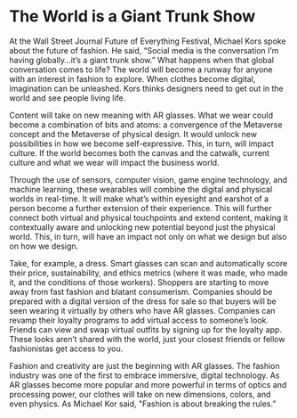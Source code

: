 
# The World is a Giant Trunk Show

At the Wall Street Journal Future of Everything Festival, Michael Kors spoke about the future of fashion. He said, “Social media is the conversation I’m having globally…it’s a giant trunk show.” What happens when that global conversation comes to life? The world will become a runway for anyone with an interest in fashion to explore. When clothes become digital, imagination can be unleashed. Kors thinks designers need to get out in the world and see people living life. 

Content will take on new meaning with AR glasses. What we wear could become a combination of bits and atoms: a convergence of the Metaverse concept and the Metaverse of physical design. It would unlock new possibilities in how we become self-expressive. This, in turn, will impact culture. If the world becomes both the canvas and the catwalk, current culture and what we wear will impact the business world.

Through the use of sensors, computer vision, game engine technology, and machine learning, these wearables will combine the digital and physical worlds in real-time. It will make what’s within eyesight and earshot of a person become a further extension of their experience. This will  further connect both virtual and physical touchpoints and extend content, making it contextually aware and unlocking new potential beyond just the physical world. This, in turn, will have an impact not only on what we design but also on how we design. 

Take, for example, a dress. Smart glasses can scan and automatically score their price, sustainability, and ethics metrics (where it was made, who made it, and the conditions of those workers). Shoppers are starting to move away from fast fashion and blatant consumerism. Companies should be prepared with a digital version of the dress for sale so that buyers will be seen wearing it virtually by others who have AR glasses. Companies can revamp their loyalty programs to add virtual access to someone’s look. Friends can view and swap virtual outfits by signing up for the loyalty app. These looks aren’t shared with the world, just your closest friends or fellow fashionistas get access to you.

Fashion and creativity are just the beginning with AR glasses. The fashion industry was one of the first to embrace immersive, digital technology. As AR glasses become more popular and more powerful in terms of optics and processing power, our clothes will take on new dimensions, colors, and even physics. As Michael Kor said, "Fashion is about breaking the rules.”
